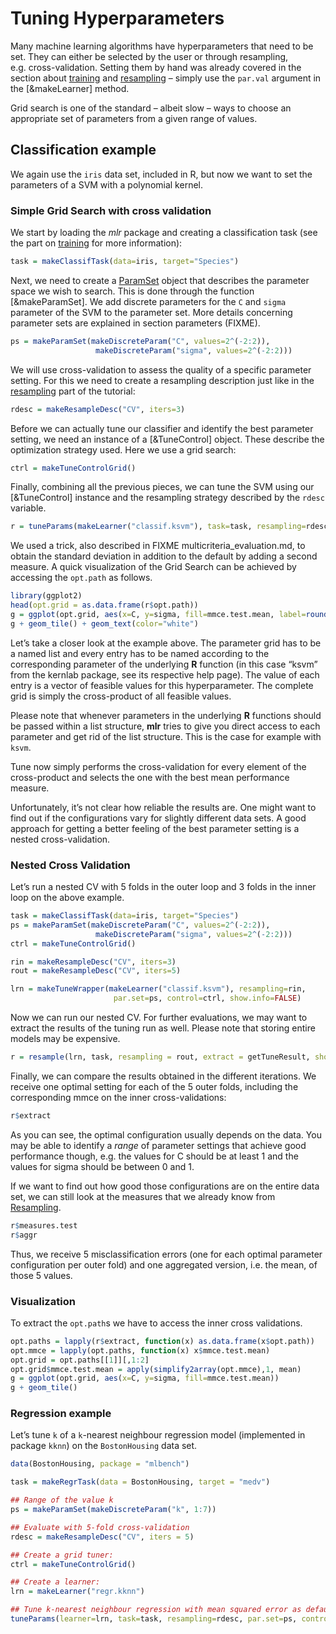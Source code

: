 # Tuning Hyperparameters

Many machine learning algorithms have hyperparameters that need to be set.
They can either be selected by the user or through resampling,
e.g. cross-validation. Setting them by hand was already covered in the
section about [training](train.md) and [resampling](resample.md) -- simply use the
`par.val` argument in the [&makeLearner] method.

Grid search is one of the standard -- albeit slow -- ways to choose an
appropriate set of parameters from a given range of values.


## Classification example

We again use the ``iris`` data set, included in R, but now we want to
set the parameters of a SVM with a polynomial kernel.

### Simple Grid Search with cross validation

We start by loading the *mlr* package and creating a classification
task (see the part on [training](train.md) for more information):

```r
task = makeClassifTask(data=iris, target="Species")
```

Next, we need to create a [ParamSet](&makeParamSet) object that describes
the parameter space we wish to search. This is done through the function
[&makeParamSet]. We add discrete parameters for the `C` and `sigma` parameter
of the SVM to the parameter set. More details concerning parameter sets are
explained in section parameters (FIXME).

```r
ps = makeParamSet(makeDiscreteParam("C", values=2^(-2:2)),
                   makeDiscreteParam("sigma", values=2^(-2:2)))
```

We will use cross-validation to assess the quality of a specific parameter
setting. For this we need to create a resampling description just
like in the [resampling](resample.md) part of the tutorial:

```r
rdesc = makeResampleDesc("CV", iters=3)
```

Before we can actually tune our classifier and identify the best parameter
setting, we need an instance of a [&TuneControl] object. These describe the
optimization strategy used. Here we use a grid search:

```r
ctrl = makeTuneControlGrid()
```

Finally, combining all the previous pieces, we can tune the SVM
using our [&TuneControl] instance and the resampling strategy
described by the `rdesc` variable.

```r
r = tuneParams(makeLearner("classif.ksvm"), task=task, resampling=rdesc, par.set=ps, control=ctrl, measures=list(mmce, setAggregation(mmce, test.sd)))
```

We used a trick, also described in FIXME multicriteria_evaluation.md, to
obtain the standard deviation in addition to the default by adding a second
measure. A quick visualization of the Grid Search can be achieved by accessing
the ``opt.path`` as follows.

```r
library(ggplot2)
head(opt.grid = as.data.frame(r$opt.path))
g = ggplot(opt.grid, aes(x=C, y=sigma, fill=mmce.test.mean, label=round(mmce.test.sd,3)))
g + geom_tile() + geom_text(color="white")
```

Let's take a closer look at the example above. The parameter grid has to be a
named list and every entry has to be named according to the corresponding
parameter of the underlying **R** function (in this case "ksvm" from the kernlab
package, see its respective help page). The value of each entry is a vector of
feasible values for this hyperparameter. The complete grid is simply the
cross-product of all feasible values.

Please note that whenever parameters in the underlying **R** functions should be
passed within a list structure, **mlr** tries to give you direct access to
each parameter and get rid of the list structure. This is the case for example
with `ksvm`.

Tune now simply performs the cross-validation for every element of the
cross-product and selects the one with the best mean performance
measure.

Unfortunately, it's not clear how reliable the results are. One might
want to find out if the configurations vary for slightly different data sets.
A good approach for getting a better feeling of the best parameter setting
is a nested cross-validation.

### Nested Cross Validation

Let's run a nested CV with 5 folds in the outer loop and 3 folds in the
inner loop on the above example.

```r
task = makeClassifTask(data=iris, target="Species")
ps = makeParamSet(makeDiscreteParam("C", values=2^(-2:2)),
                   makeDiscreteParam("sigma", values=2^(-2:2)))
ctrl = makeTuneControlGrid()

rin = makeResampleDesc("CV", iters=3)
rout = makeResampleDesc("CV", iters=5)

lrn = makeTuneWrapper(makeLearner("classif.ksvm"), resampling=rin,
                       par.set=ps, control=ctrl, show.info=FALSE)
```

Now we can run our nested CV. For further evaluations, we may
want to extract the results of the tuning run as well. Please note that storing
entire models may be expensive.

```r
r = resample(lrn, task, resampling = rout, extract = getTuneResult, show.info = FALSE)
```

Finally, we can compare the results obtained in the different iterations. We
receive one optimal setting for each of the 5 outer folds, including the
corresponding mmce on the inner cross-validations:

```r
r$extract
```

As you can see, the optimal configuration usually depends on the data. You may
be able to identify a *range* of parameter settings that achieve good
performance though, e.g. the values for C should be at least 1 and the values
for sigma should be between 0 and 1.

If we want to find out how good those configurations are on the entire data
set, we can still look at the measures that we already know from
[Resampling](resample.md).

```r
r$measures.test
r$aggr
```

Thus, we receive 5 misclassification errors (one for each optimal parameter
configuration per outer fold) and one aggregated version, i.e. the mean,
of those 5 values.

### Visualization

To extract the `opt.path`s we have to access the inner cross validations.

```r
opt.paths = lapply(r$extract, function(x) as.data.frame(x$opt.path))
opt.mmce = lapply(opt.paths, function(x) x$mmce.test.mean)
opt.grid = opt.paths[[1]][,1:2]
opt.grid$mmce.test.mean = apply(simplify2array(opt.mmce),1, mean)
g = ggplot(opt.grid, aes(x=C, y=sigma, fill=mmce.test.mean))
g + geom_tile()
```

### Regression example


Let's tune `k` of a `k`-nearest neighbour regression model (implemented
in package ``kknn``) on the ``BostonHousing`` data set.

```r
data(BostonHousing, package = "mlbench")

task = makeRegrTask(data = BostonHousing, target = "medv")

## Range of the value k
ps = makeParamSet(makeDiscreteParam("k", 1:7))

## Evaluate with 5-fold cross-validation
rdesc = makeResampleDesc("CV", iters = 5)

## Create a grid tuner:
ctrl = makeTuneControlGrid()

## Create a learner:
lrn = makeLearner("regr.kknn")

## Tune k-nearest neighbour regression with mean squared error as default measure
tuneParams(learner=lrn, task=task, resampling=rdesc, par.set=ps, control=ctrl, measures=mse)
```
